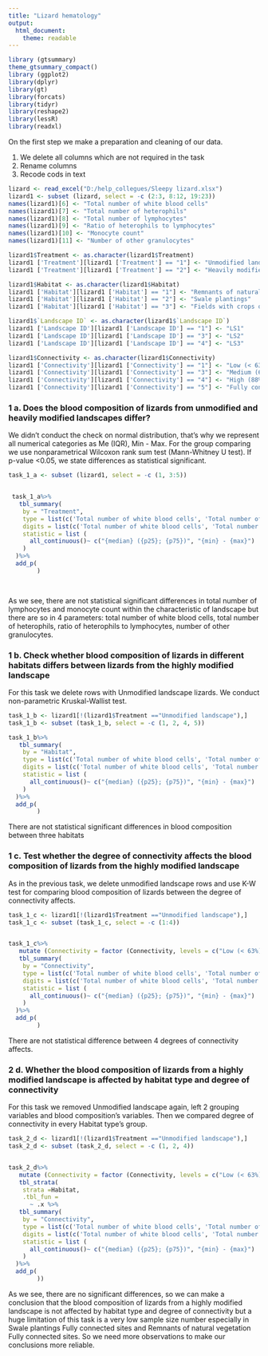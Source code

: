 ---
title: "Lizard hematology"
output: 
  html_document: 
    theme: readable
---

```{r setup, include=FALSE}
library (gtsummary)
theme_gtsummary_compact()
library (ggplot2)
library(dplyr)
library(gt)
library(forcats)
library(tidyr)
library(reshape2)
library(lessR)
library(readxl)
```

On the first step we make a preparation and cleaning of our data. 

1. We delete all columns which are not required in the task
2. Rename columns
3. Recode cods in text

```{r}

lizard <- read_excel("D:/help_collegues/Sleepy lizard.xlsx")
lizard1 <- subset (lizard, select = -c (2:3, 8:12, 19:23))
names(lizard1)[6] <- "Total number of white blood cells"
names(lizard1)[7] <- "Total number of heterophils"
names(lizard1)[8] <- "Total number of lymphocytes"
names(lizard1)[9] <- "Ratio of heterophils to lymphocytes"
names(lizard1)[10] <- "Monocyte count"
names(lizard1)[11] <- "Number of other granulocytes"

lizard1$Treatment <- as.character(lizard1$Treatment)
lizard1 ['Treatment'][lizard1 ['Treatment'] == "1"] <- "Unmodified landscape"
lizard1 ['Treatment'][lizard1 ['Treatment'] == "2"] <- "Heavily modified landscape"

lizard1$Habitat <- as.character(lizard1$Habitat)
lizard1 ['Habitat'][lizard1 ['Habitat'] == "1"] <- "Remnants of natural vegetation"
lizard1 ['Habitat'][lizard1 ['Habitat'] == "2"] <- "Swale plantings"
lizard1 ['Habitat'][lizard1 ['Habitat'] == "3"] <- "Fields with crops or under fallow"

lizard1$`Landscape ID` <- as.character(lizard1$`Landscape ID`)
lizard1 ['Landscape ID'][lizard1 ['Landscape ID'] == "1"] <- "LS1"
lizard1 ['Landscape ID'][lizard1 ['Landscape ID'] == "3"] <- "LS2"
lizard1 ['Landscape ID'][lizard1 ['Landscape ID'] == "4"] <- "LS3"

lizard1$Connectivity <- as.character(lizard1$Connectivity)
lizard1 ['Connectivity'][lizard1 ['Connectivity'] == "1"] <- "Low (< 63%)"
lizard1 ['Connectivity'][lizard1 ['Connectivity'] == "3"] <- "Medium (63-88%)"
lizard1 ['Connectivity'][lizard1 ['Connectivity'] == "4"] <- "High (88%)"
lizard1 ['Connectivity'][lizard1 ['Connectivity'] == "5"] <- "Fully connected sites"

```

### 1 а. Does the blood composition of lizards from unmodified and heavily modified landscapes differ?

We didn't conduct the check on normal distribution, that's why we represent all numerical categories as Me (IQR), Min - Max. For the group comparing we use nonparametrical Wilcoxon rank sum test (Mann-Whitney U test). If p-value <0.05, we state differences as statistical significant. 

```{r}

task_1_a <- subset (lizard1, select = -c (1, 3:5))


 task_1_a%>%
   tbl_summary(
    by = "Treatment",
    type = list(c('Total number of white blood cells', 'Total number of heterophils', 'Total number of lymphocytes', 'Ratio of heterophils to lymphocytes', 'Monocyte count', 'Number of other granulocytes') ~ "continuous2"),
    digits = list(c('Total number of white blood cells', 'Total number of heterophils', 'Total number of lymphocytes', 'Ratio of heterophils to lymphocytes', 'Monocyte count', 'Number of other granulocytes') ~ (2)),
    statistic = list (
      all_continuous()~ c("{median} ({p25}; {p75})", "{min} - {max}")
    )
  )%>%
  add_p(
        )
  



```

As we see, there are not statistical significant differences in total number of lymphocytes and monocyte count within the characteristic of landscape but there are so in 4 parameters: total number of white blood cells, total number of heterophils, ratio of heterophils to lymphocytes, number of other granulocytes.	

### 1 b. Check whether blood composition of lizards in different habitats differs between lizards from the highly modified landscape

For this task we delete rows with Unmodified landscape lizards. We conduct non-parametric Kruskal-Wallist test.

```{r}

task_1_b <- lizard1[!(lizard1$Treatment =="Unmodified landscape"),]
task_1_b <- subset (task_1_b, select = -c (1, 2, 4, 5))

task_1_b%>%
   tbl_summary(
    by = "Habitat",
    type = list(c('Total number of white blood cells', 'Total number of heterophils', 'Total number of lymphocytes', 'Ratio of heterophils to lymphocytes', 'Monocyte count', 'Number of other granulocytes') ~ "continuous2"),
    digits = list(c('Total number of white blood cells', 'Total number of heterophils', 'Total number of lymphocytes', 'Ratio of heterophils to lymphocytes', 'Monocyte count', 'Number of other granulocytes') ~ (2)),
    statistic = list (
      all_continuous()~ c("{median} ({p25}; {p75})", "{min} - {max}")
    )
  )%>%
  add_p(
        )

```

There are not statistical significant differences in blood composition between three habitats

### 1 c. Test whether the degree of connectivity affects the blood composition of lizards from the highly modified landscape

As in the previous task, we delete unmodified landscape rows and use K-W test for comparing blood composition of lizards between the degree of connectivity affects.

```{r, echo=FALSE}

task_1_c <- lizard1[!(lizard1$Treatment =="Unmodified landscape"),]
task_1_c <- subset (task_1_c, select = -c (1:4))


task_1_c%>%
   mutate (Connectivity = factor (Connectivity, levels = c("Low (< 63%)", "Medium (63-88%)", "High (88%)", "Fully connected sites"))) %>%  
   tbl_summary(
    by = "Connectivity",
    type = list(c('Total number of white blood cells', 'Total number of heterophils', 'Total number of lymphocytes', 'Ratio of heterophils to lymphocytes', 'Monocyte count', 'Number of other granulocytes') ~ "continuous2"),
    digits = list(c('Total number of white blood cells', 'Total number of heterophils', 'Total number of lymphocytes', 'Ratio of heterophils to lymphocytes', 'Monocyte count', 'Number of other granulocytes') ~ (2)),
    statistic = list (
      all_continuous()~ c("{median} ({p25}; {p75})", "{min} - {max}")
    )
  )%>%
  add_p(
        )

```

There are not statistical difference between 4 degrees of connectivity affects.

### 2 d. Whether the blood composition of lizards from a highly modified landscape is affected by habitat type and degree of connectivity

For this task we removed Unmodified landscape again, left 2 grouping variables and blood composition's variables. Then we compared degree of connectivity in every Habitat type's group. 

```{r}

task_2_d <- lizard1[!(lizard1$Treatment =="Unmodified landscape"),]
task_2_d <- subset (task_2_d, select = -c (1, 2, 4))


task_2_d%>%
   mutate (Connectivity = factor (Connectivity, levels = c("Low (< 63%)", "Medium (63-88%)", "High (88%)", "Fully connected sites"))) %>%  
   tbl_strata(
    strata =Habitat,
    .tbl_fun =
      ~ .x %>%
   tbl_summary(
    by = "Connectivity",
    type = list(c('Total number of white blood cells', 'Total number of heterophils', 'Total number of lymphocytes', 'Ratio of heterophils to lymphocytes', 'Monocyte count', 'Number of other granulocytes') ~ "continuous2"),
    digits = list(c('Total number of white blood cells', 'Total number of heterophils', 'Total number of lymphocytes', 'Ratio of heterophils to lymphocytes', 'Monocyte count', 'Number of other granulocytes') ~ (2)),
    statistic = list (
      all_continuous()~ c("{median} ({p25}; {p75})", "{min} - {max}")
    )
  )%>%
  add_p(
        ))

```

As we see, there are no significant differences, so we can make a conclusion that the blood composition of lizards from a highly modified landscape is not affected by habitat type and degree of connectivity but a huge limitation of this task is a very low sample size number especially in Swale plantings Fully connected sites and Remnants of natural vegetation Fully connected sites. So we need more observations to make our conclusions more reliable.


